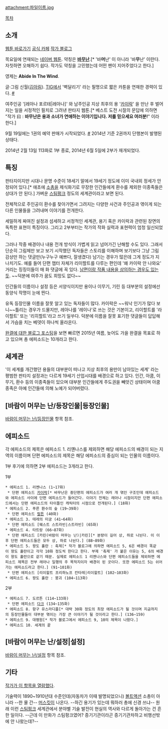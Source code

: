 attachment:파일이름.jpg

[[목차]]

== 소개 ==
[http://comic.naver.com/webtoon/list.nhn?titleId=414609&weekday=thu 웹툰 바로가기]
[http://cafe.naver.com/abideinwindfan 공식 카페]
[http://blog.naver.com/buckdal 작가 블로그]

목요일에 연재되는 [[네이버 웹툰]]. 약칭은 '''[[바무난]]'''.[* '바'''머'''난' 이 아니라 '바'''무'''난' 이란다. 자칫하면 오해하기 쉽다. 작가도 약칭을 고민했는데 어떤 팬이 지어주었다고 한다.]

영제는 '''Abide In The Wind'''.

글·그림 신월([[김아림]]). [[TIG]]에서 '벽달리기' 라는 필명으로 짧은 카툰을 연재한 경력이 있다. [http://www.thisisgame.com/board/list.php?category=106&subcategory=12 #]

여주인공 '[레아나 포르테|레아나]' 와 남주인공 지상 최후의 용 '[[카이락]]' 을 만난 후 벌어지는 일을 서정적인 필치로 그려낸 판타지 웹툰.[* 베스트 도전 시절의 문답에 의하면 "작가 曰 : '''바무난은 용과 소녀가 연애하는 이야기입니다. 저를 믿으세요 여러분!'''" 이라 한다.]

9월 19일에는 1권의 예약 판매가 시작되었다. [http://blog.naver.com/buckdal/130146897493 #] 2014년 기준 2권까지 단행본이 발행된 상태다.

2014년 2월 13일 113화로 1부 종료, 2014년 6월 5일에 2부가 재개되었다.

== 특징 ==
판타지이지만 시대나 문명 수준이 18세기 말에서 19세기 정도에 이미 국내외 정세가 안정되어 있다.[* 애초에 [[소총]]을 제식화기로 무장한 인간들에게 환수를 제외한 이종족들은 상대가 안 된다.] 가벼운 [[스팀펑크]] 정도의 세계관이라고 보면 된다.

전체적으로 주인공이 환수를 찾아가면서 그려지는 다양한 사건과 주인공과 엮이게 되는 다른 인물들을 그려내며 이야기를 전개한다.

세밀하게 짜여진 설정과 섬세하고 서정적인 세계관, 용기 혹은 카이락과 관련된 장면의 독특한 표현이 특징이다. 그리고 2부부터는 작가의 작화 실력과 표현력이 엄청 일신되었다.

그러나 작중 배경이나 내용 전개 방식이 가볍게 읽고 넘어가긴 난해할 수도 있다. 그래서 단순히 그림체만 보고 보기 시작했던 독자들은 스토리를 이해하며 보기보다 그냥 그림 감상만 하는 댓글만(누구누구 예쁘다, 잘생겼다) 남기는 경우가 많은데 그게 정도가 지나치기도. 예를 들어 단편 챕터 자체가 리이할트를 다루는 편인데 '왜 카이락 안 나와요' 거리는 징징이들이 매 화 댓글에 꼭 있다. [http://blog.naver.com/buckdal/130169613033 남편이랑 작품 내용을 상의하는 경우도 있는 듯]. ~~덕분에 여주가 꿈도 희망도 없다~~

인간들의 이름이나 설정 등은 서양식이지만 용이나 이무기, 기린 등 대부분의 설정에선 동양식 작명이 눈에 띈다.

유독 등장인물 이름을 잘못 알고 있는 독자들이 많다. 카이락은 ~~워낙 인기가 많다 보니~~틀리는 경우가 드물지만, 레아나를 '레이나'로 쓰는 것은 기본이고, 리이할트를 '라이할트' 또는 '리히할트'라고 쓰기 일쑤다. 덕분에 이름을 잘못 표기한 댓글들이 답답해서 가슴을 치는 베뎃이 하나씩 올라온다.

[http://blog.naver.com/buckdal/220268601704 완결에 대한 블로그 포스팅]을 보면 빠르면 2015년 여름, 늦어도 가을 완결을 목표로 하고 있으며 총 에피소드는 10개라고 한다.

== 세계관 ==
'이 세계를 개간했던 용들의 대부분이 떠나고 지상 최후의 용만이 남아있는 세계' 라는 평범한 판타지 설정과는 다르게 19세기 산업시대를 배경으로 하고 있다. 인간, 아쿰, 이무기, 환수 등의 이종족들이 있으며 대부분 인간들에게 주도권을 빼앗긴 상태이며 아쿰 종족은 아예 인간들에 의해 노예가 되어버렸다.

== [바람이 머무는 난/등장인물|등장인물] ==
[[바람이 머무는 난/등장인물]] 항목 참조.

== 에피소드 ==
각 에피소드의 제목은 에피소드 1. 리옌나스를 제외하면 해당 에피소드의 배경이 되는 지역의 이름이며 단편 에피소드의 제목은 해당 에피소드의 중심이 되는 인물의 이름이다.

1부 후기에 의하면 2부 에피소드는 3개라고 한다.

1부
 * 에피소드 1. 리옌나스 (1~17화)
  * 단편 에피소드 [[카이락]][* 바무난은 중단편의 에피소드가 여러 개 엮인 구조인데 에피소드와 에피소드 사이에 단편 에피소드가 들어간다. 이야기 전체는 레아나 시점이지만 단편 에피소드에서는 단편 에피소드의 타이틀인 캐릭터의 시점으로 전개된다.] (18화)
 * 에피소드 2. 푸른 환수의 숲 (19~39화)
  * 단편 에피소드 [[랄튼 일라이어스|랄튼]] (40화)
 * 에피소드 3. 테레의 미궁 (41~64화)
  * 단편 에피소드 [웨스트 스트라빈|스트라빈] (65화)
 * 에피소드 4. 타트랑 (66~87화)
  * 단편 에피소드 [카린(바람이 머무는 난)|카린][* 분량이 길어 상, 하로 나뉜다. 이 이후 단편 에피소드들은 모두 상, 하로 나뉜다.] (88~89화)
 * 에피소드 5. 왕도 홀란 : 축제[* 작가 블로그에 의하면 에피소드 5, 6은 배경이 똑같이 왕도 홀란이고 각각 10화 정도씩 한다고 한다. 부제 '축제' 가 붙은 이유는 5, 6의 배경이 왕도 홀란으로 같기 때문. 실제로 에피소드 1 리옌나스와 단편 에피소드들을 제외하면 에피소드 제목은 전부 레아나 일행의 주 목적지이자 배경이 된 곳이다. 또한 에피소드 5는 쉬어가는 에피소드라고 한다.] (91~101화)
  * 단편 에피소드 [리이할트 프리하노프 칸타레|리이할트] (102~103화)
 * 에피소드 6. 왕도 홀란 : 붕괴 (104~113화)

2부
 * 에피소드 7. 도르튼 (114~133화)
  * 단편 에피소드 [[다크(바람이 머무는 난)|다크]] (134~135화)
 * 에피소드 8. 항구 유스라디플[* 대략 30화 정도의 최장 에피소드가 될 것이며 지금까지의 등장인물들이 대부분 엮이는 가장 큰 이야기가 될 것이라고 한다.] (136~159)
 * 에피소드 9. 대평원[* 작가 블로그에서 에피소드 9, 10의 제목이 나왔다.]
 * 에피소드 10. 세계의 끝

== [바람이 머무는 난/설정|설정] ==
[[바람이 머무는 난/설정]] 항목 참조.

== 기타 ==
[http://blog.naver.com/buckdal/220024538450 작가가 이 항목을 열람했다].

기술력이 1890~1910년대 수준인데(자동차가 이때 발명되었으니) [[볼트액션]] 소총이 아니라 --한 물 간-- [[머스킷]]이 나온다. --하긴 용기가 있는데 뭐하러 총에 신경 쓰냐-- 원래 이런 [[스팀펑크]] 세계관에서 분야별 기술 발전이 현실의 역사와 다르게 돌아가는 건 흔한 일이다. --근데 이 만화가 스팀펑크였어? 증기기관이라곤 증기기관차하고 비행선밖에 안 나왔는데?--
